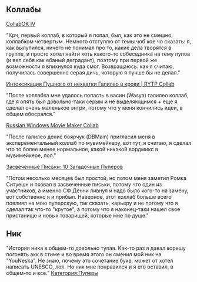 
{{Инфобокс для пуперов
|title2=- ̗̀Youneska ̖́-
|другие_ники=
|image3=[[Файл:-_̗̀Youneska_̖́-.jpg|left]]
|сферы_творчества=RYTP
|год_начала=2016 г.
|image4=
|имя_фамилия=
|дата_рождения=
|место_проживания=
|ссылки=
*[https://www.youtube.com/channel/UC7dz9WLpNdhPDttzVONIX9Q канал]
*[https://www.youtube.com/channel/UCqhL5I6RJ_IWJx7tFWjZ3QA альт]
}}

==Коллабы==

[https://www.youtube.com/watch?v=P3TYTbMwDqY&t CollabOK IV]


"Крч, первый коллаб, в который я попал, был, как это не смешно, коллабком четвертым. 
Немного отступлю от темы чоб кое чо сказать: я, как вылупился, ничего не понимал про то, какие дела творятся в группе, и просто хотел найти хоть какого-то собеседника на тему пупов (и вел себя как ебаный деградант), поэтому при первой же возможности я впихнулся куда смог. 
Возвращаюсь: как я считаю, получилась совершенно серая дичь, которую я лучше бы не делал."

[https://www.youtube.com/watch?v=aCYccCxqVMU Интоксикация Пушного от нехватки Галилео в крови | RYTP Collab]


"После коллабка мне удалось попасть в васин (Wasya) галилео коллаб, где я опять был довольно-таки серым и не выделяющимся + еще я сделал очень маленькое энтри, потому что у меня кончились идеи, в общем обосрался."

[https://www.youtube.com/watch?v=TZeXprBd_JE&t Russian Windows Movie Maker Collab]


"После галилео денис боярчук (DBMain) пригласил меня в эксперементальный коллаб по мувимейкеру, вот тут, я считаю, я сделал что то более менее нормальное, какой никакой вордмикс в мувимейкере, лол."

[https://www.youtube.com/watch?v=cfGzsQn4coQ&t Засвеченные Письки: 10 Загадочных Пуперов]


"Потом несолько месяцев был простой, но потом меня заметил Ромка Ситуешн и позвал в засвеченные письки, потому что один из участников, а именно СФ Денни ливнул и надо было кого-то на замену, вот собственно я и прибыл. Наверное, этот коллаб больше всего повлиял на мою пуперскую, так сказать, карьеру и не потому что я сделал так что-то "крутое", а потому что я наконец-таки нашел свое пристанище и новых товарищей, которые мне по душе."
==Ник==
"История ника в общем-то довольно тупая. Как-то раз я давал корешу погонять акк в стиме и во время этого он сменил мой ник на "YouNeska". Не знаю, почему это сочетание букв, может от хотел написать UNESCO, лол. Но ник мне понравился и я его оставил, в общем-то и все."
[[Категория:Пуперы]]